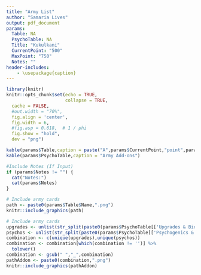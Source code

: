 ```yaml
---
title: "Army List"
author: "Samaria Lives"
output: pdf_document
params:
  Table: NA
  PsychoTable: NA
  Title: "Kukulkani"
  CurrentPoint: "500"
  MaxPoint: "750"
  Notes: ""
header-includes:
    - \usepackage{caption}
---
```


\captionsetup[table]{labelformat=empty}

```r
library(knitr)
knitr::opts_chunk$set(echo = TRUE,
                      collapse = TRUE,
  cache = FALSE,
  #out.width = "70%",
  fig.align = 'center',
  fig.width = 6,
  #fig.asp = 0.618,  # 1 / phi
  fig.show = "hold",
  dev = "png")

```

```r
kable(params$Table,caption = paste("A",params$CurrentPoint,"point",params$Title,"army",sep = " "))
kable(params$PsychoTable,caption = "Army Add-ons")
```

```r
#Include Notes (If Input)
if (params$Notes != "") {
  cat("Notes:")
  cat(params$Notes) 
}
```

```r
# Include army cards
path <- paste0(params$Table$Name,".png")
knitr::include_graphics(path)
```
```r
# Include army cards
upgrades <- unlist(str_split(paste0(params$PsychoTable[['Upgrades & Bio-Gens']]), pattern = ", "))
psychos <- unlist(str_split(paste0(params$PsychoTable[['Psychogenics & Rituals']]), pattern = ", "))
combination <- c(unique(upgrades),unique(psychos))
combination <- combination[which(combination != '')] %>%
  tolower()
combination <- gsub(" ","_",combination)
pathAddon <- paste0(combination,".png")
knitr::include_graphics(pathAddon)
```